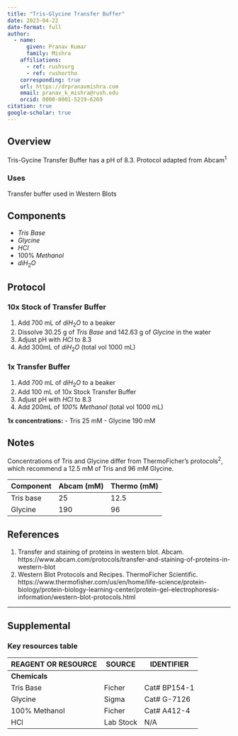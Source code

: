 ```yaml
---
title: "Tris-Glycine Transfer Buffer"
date: 2023-04-22
date-format: full
author:
  - name:
      given: Pranav Kumar
      family: Mishra
    affiliations:
      - ref: rushsurg
      - ref: rushortho
    corresponding: true
    url: https://drpranavmishra.com
    email: pranav_k_mishra@rush.edu
    orcid: 0000-0001-5219-6269
citation: true
google-scholar: true
---
```



## Overview
Tris-Gycine Transfer Buffer has a pH of 8.3. Protocol adapted from Abcam<sup>1</sup>

### Uses
Transfer buffer used in Western Blots

## Components
- *Tris Base*
- *Glycine*
- $HCl$
- 100% *Methanol*
- $diH_2O$

## Protocol

### 10x Stock of Transfer Buffer
1. Add 700 mL of $diH_2O$ to a beaker
2. Dissolve 30.25 g of *Tris Base* and 142.63 g of *Glycine* in the water
3. Adjust pH with $HCl$ to 8.3
4. Add 300mL of $diH_2O$ (total vol 1000 mL)

### 1x Transfer Buffer
1. Add 700 mL of $diH_2O$ to a beaker
2. Add 100 mL of 10x Stock Transfer Buffer
3. Adjust pH with $HCl$ to 8.3
4. Add 200mL of *100% Methanol* (total vol 1000 mL)


**1x concentrations:**
- Tris 25 mM
- Glycine 190 mM

## Notes

Concentrations of Tris and Glycine differ from ThermoFicher's protocols<sup>2</sup>, which recommend a 12.5 mM of Tris and 96 mM Glycine.


| Component 	| Abcam (mM) 	| Thermo (mM) 	|
|-----------	|------------	|-------------	|
| Tris base 	| 25         	| 12.5        	|
| Glycine   	| 190        	| 96          	|

## References
1. Transfer and staining of proteins in western blot. Abcam. https://www.abcam.com/protocols/transfer-and-staining-of-proteins-in-western-blot
2. Western Blot Protocols and Recipes. ThermoFicher Scientific. https://www.thermofisher.com/us/en/home/life-science/protein-biology/protein-biology-learning-center/protein-gel-electrophoresis-information/western-blot-protocols.html



---

## Supplemental

### Key resources table

| REAGENT OR RESOURCE | SOURCE    | IDENTIFIER   |
|---------------------|-----------|--------------|
| **Chemicals**       |           |              |
| Tris Base           | Ficher    | Cat# BP154-1 |
| Glycine             | Sigma     | Cat# G-7126  |
| 100% Methanol       | Ficher    | Cat# A412-4  |
| HCl                 | Lab Stock | N/A          |